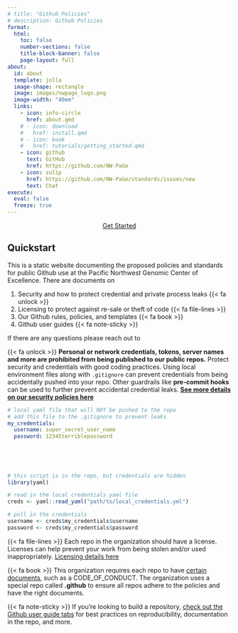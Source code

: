 ```yaml
---
# title: "Github Policies"
# description: Github Policies
format: 
  html: 
    toc: false
    number-sections: false
    title-block-banner: false
    page-layout: full
about:
  id: about
  template: jolla
  image-shape: rectangle
  image: images/nwpage_logo.png
  image-width: "40em"
  links:
    - icon: info-circle
      href: about.qmd
    # - icon: download
    #   href: install.qmd
    # - icon: book
    #   href: tutorials/getting_started.qmd
    - icon: github
      text: GitHub
      href: https://github.com/NW-PaGe
    - icon: zulip
      href: https://github.com/NW-PaGe/standards/issues/new
      text: Chat
execute: 
  eval: false
  freeze: true
---
```

 
:::{#about}
:::

<center>

:::{.hover-button}
<body>
    <a href="#collapseQuickstart" class="hover-button" data-bs-toggle="collapse"
    role="button" aria-expanded="false" aria-controls="collapseQuickstart">
        <span></span>
        <span></span>
        <span></span>
        <span></span>
        Get Started
    </a>
        
</body>
:::

</center>

::: {#collapseQuickstart .collapse}

## Quickstart

This is a static website documenting the proposed policies and standards for public Github use at the Pacific Northwest Genomic Center of Excellence. There are documents on 

1.    Security and how to protect credential and private process leaks {{< fa unlock >}}
2.    Licensing to protect against re-sale or theft of code {{< fa file-lines >}}
3.    Our Github rules, policies, and templates {{< fa book >}}
4.    Github user guides {{< fa note-sticky >}}


If there are any questions please reach out to 

:::{.column-screen-inset-shaded layout-nrow="1"}

{{< fa unlock >}} **Personal or network credentials, tokens, server names and more are prohibited from being published to our public repos.** Protect security and credentials with good coding practices. Using local environment files along with `.gitignore` can prevent credentials from being accidentally pushed into your repo. Other guardrails like **pre-commit hooks** can be used to further prevent accidental credential leaks. [**See more details on our security policies here**](std/security.qmd)

```yaml
# local yaml file that will NOT be pushed to the repo
# add this file to the .gitignore to prevent leaks
my_credentials:
  username: super_secret_user_name
  password: 12345terriblepassword
  
  
  
  
```

```r
# this script is in the repo, but credentials are hidden
library(yaml)

# read in the local credentials yaml file
creds <- yaml::read_yaml("path/to/local_credentials.yml")

# pull in the credentials
username <- creds$my_credentials$username
password <- creds$my_credentials$password
```



:::

:::{.column-screen-inset-shaded layout-nrow="1"}

{{< fa file-lines >}} Each repo in the organization should have a license. Licenses can help prevent your work from being stolen and/or used inappropriately. [Licensing details here](std/lic.qmd)

{{< fa book >}} This organization requires each repo to have [certain documents](std/templates.qmd), such as a CODE_OF_CONDUCT. The organization uses a special repo called **.github** to ensure all repos adhere to the policies and have the right documents.


{{< fa note-sticky >}} If you're looking to build a repository, [check out the Github user guide tabs](tools/how_to.qmd) for best practices on reproducibility, documentation in the repo, and more.

:::

:::




<!--

![](images/DOH_logo_primary.jpg){style="float: center;" fig-alt="Hex logo that says \"Data Science in a Box\"" fig-align="center" width="250"}

Documentation for how to structure and standardize the public Github Organization
# Preface {.unnumbered}

![](images/DOH_logo_primary.jpg){style="float: right;" fig-alt="Hex logo that says \"Data Science in a Box\"" fig-align="right" width="250"}

This is a static website documenting the proposed standards for public Github use at the Pacific Northwest Genomic Center of Excellence. There are documents on 

1.    Security and how to protect credential and private process leaks
2.    Licensing to protect re-sale or theft of code
3.    Github Organization templates and Infrastructure as Code (IaC)
4.    Managing credentials
5.    Publishing code to the public repositories


If there are any questions please reach out to 

--> 